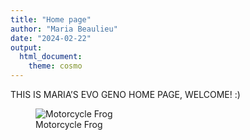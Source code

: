 ```yaml
---
title: "Home page"
author: "Maria Beaulieu"
date: "2024-02-22"
output: 
  html_document:
    theme: cosmo
---
```


THIS IS MARIA'S EVO GENO HOME PAGE, WELCOME! :) 

![Motorcycle Frog](images/IMG-4305.jpeg)



